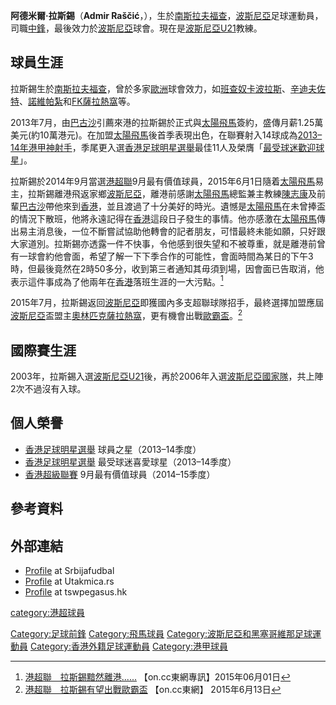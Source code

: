 {{Infobox football biography
| name        = 拉斯錫 <br> Admir Raščić
| image       = Admir Raščić.JPG
| image_size  = 250
| fullname    = Admir Raščić
| nickname    = Bigfoot、大腳八
| birth_date  = {{birth date and age|1981|9|16}}
| birth_place = [[南斯拉夫|南斯拉夫]]，[[福查|福查]]
| height      = {{height|m=1.92}} 
| position    = [[前鋒_(足球)|中鋒]]
| currentclub = 
| clubnumber  = 
| youthyears1 = 
| youthclubs1 = [[澤列茲尼察足球俱樂部|薛謝斯歷卡]]
| years1 = 2002–2006  
| clubs1 = [[澤列茲尼察足球俱樂部|薛謝斯歷卡]] 
| caps1 = 51 
| goals1= 8 
| years2 = 2006–2007  
| clubs2 = {{link-en|NK Bela Krajina|NK Bela Krajina|奇爾諾梅利}}
| caps2  = 29
| goals2 = 3
| years3 = 2007–2009  
| clubs3 = [[薩拉熱窩足球俱樂部|FK 薩拉熱窩]] 
| caps3  = 41 
| goals3 = 16
| years4 = 2009–2010  
| clubs4 = [[辛迪夫佐特足球會|辛迪夫佐特]] 
| caps4  = 34 
| goals4 = 3 
| years5 = 2010–2011  
| clubs5 = [[奧林匹克薩拉熱窩足球俱樂部|奧林匹克]] 
| caps5  = 26 
| goals5 = 8
| years6 = 2012        
| clubs6 = [[新帕扎爾足球俱樂部|諾維帕紮]] 
| caps6 = 16 
| goals6 = 5
| years7 = 2013        
| clubs7 = [[巴尼亞盧卡戰士足球俱樂部|班查奴卡波拉斯]]  
| caps7  = 15 
| goals7 = 3
| years8 = 2013–2015  
| clubs8 = [[太陽飛馬足球會|太陽飛馬]]  
| caps8  = 40  
| goals8 = 33
| years9 = 2015–2016      
| clubs9 = [[奧林匹克薩拉熱窩足球俱樂部|奧林匹克薩拉熱窩]]  
| caps9  = 13  
| goals9 = 0
| years10 = 2017    
| clubs10 = {{link-en|FK Goražde|FK Goražde}}  
| caps10  = 13  
| goals10 = 1
| years11 = 2018–2019
| clubs11 = {{link-bs|NK_Azot_Vitkovići|NK_Azot_Vitkovići}}  
| caps11  = 
| goals11 = 
| nationalyears1 = 2003
| nationalteam1  = [[波斯尼亞和黑塞哥維那21歲以下國家足球隊|波斯尼亞U-21]]
| nationalcaps1  = 1 
| nationalgoals1 = 0
| nationalyears2 = 2006–2008
| nationalteam2  = [[波斯尼亞和黑塞哥維那國家足球隊|波斯尼亞]]
| nationalcaps2  = 2 
| nationalgoals2 = 0
| pcupdate = 
}}

'''阿德米爾·拉斯錫'''（'''Admir Raščić'''，{{bd|1981年|9月16日|catIdx=C}}），生於[[南斯拉夫|南斯拉夫]][[福查|福查]]，[[波斯尼亞|波斯尼亞]]足球運動員，司職[[前鋒_(足球)|中鋒]]，最後效力於[[波斯尼亞|波斯尼亞]]球會{{link-bs|NK_Azot_Vitkovići|NK_Azot_Vitkovići}}。現在是[[波斯尼亞和黑塞哥維那21歲以下國家足球隊|波斯尼亞U21]]教練。

== 球員生涯 ==
拉斯錫生於[[南斯拉夫|南斯拉夫]][[福查|福查]]，曾於多家[[歐洲|歐洲]]球會效力，如[[巴尼亞盧卡戰士足球俱樂部|班查奴卡波拉斯]]、[[辛迪夫佐特足球會|辛迪夫佐特]]、[[新帕扎爾足球俱樂部|諾維帕紮]]和[[薩拉熱窩足球俱樂部|FK薩拉熱窩]]等。

2013年7月，由[[阿倫·巴古沙|巴古沙]]引薦來港的拉斯錫於正式與[[太陽飛馬足球會|太陽飛馬]]簽約，盛傳月薪1.25萬美元(約10萬港元)。在加盟[[太陽飛馬|太陽飛馬]]後首季表現出色，在聯賽射入14球成為[[2013–14年香港甲組足球聯賽|2013–14年港甲神射手]]，季尾更入選[[香港足球明星選舉|香港足球明星選舉]]最佳11人及榮膺「[[香港足球明星選舉|最受球迷歡迎球星]]」。

拉斯錫於2014年9月當選[[港超聯|港超聯]]9月最有價值球員，2015年6月1日隨着[[太陽飛馬|太陽飛馬]]易主，拉斯錫離港飛返家鄉[[波斯尼亞|波斯尼亞]]，離港前感謝[[太陽飛馬|太陽飛馬]]總監兼主教練[[陳志康|陳志康]]及前輩[[阿倫·巴古沙|巴古沙]]帶他來到[[香港|香港]]，並且渡過了十分美好的時光。遺憾是[[太陽飛馬|太陽飛馬]]在未曾捧盃的情況下散班，他將永遠記得在[[香港|香港]]這段日子發生的事情。他亦感激在[[太陽飛馬|太陽飛馬]]傳出易主消息後，一位不斷嘗試協助他轉會的記者朋友，可惜最終未能如願，只好跟大家道別。拉斯錫亦透露一件不快事，令他感到很失望和不被尊重，就是離港前曾有一球會約他會面，希望了解一下下季合作的可能性，會面時間為某日的下午3時，但最後竟然在2時50多分，收到第三者通知其毋須到場，因會面已告取消，他表示這件事成為了他兩年在[[香港|香港]]落班生涯的一大污點。<ref>[http://hk.on.cc/hk/bkn/cnt/sport/20150601/bkn-20150601212250947-0601_00882_001.html 港超聯　拉斯錫黯然離港......] {{Wayback|url=http://hk.on.cc/hk/bkn/cnt/sport/20150601/bkn-20150601212250947-0601_00882_001.html |date=20170202070806 }} 【on.cc東網專訊】2015年06月01日</ref>

2015年7月，拉斯錫返回[[波斯尼亞|波斯尼亞]]即獲國內多支超聯球隊招手，最終選擇加盟應屆[[波斯尼亞|波斯尼亞]]盃盟主[[奧林匹克薩拉熱窩足球俱樂部|奧林匹克薩拉熱窩]]，更有機會出戰[[歐霸盃|歐霸盃]]。<ref>[http://hk.on.cc/hk/bkn/cnt/sport/20150613/bkn-20150613170836403-0613_00882_001.html 港超聯　拉斯錫有望出戰歐霸盃] {{Wayback|url=http://hk.on.cc/hk/bkn/cnt/sport/20150613/bkn-20150613170836403-0613_00882_001.html |date=20170305003729 }} 【on.cc東網】 2015年6月13日</ref>

== 國際賽生涯 ==
2003年，拉斯錫入選[[波斯尼亞和黑塞哥維那21歲以下國家足球隊|波斯尼亞U21]]後，再於2006年入選[[波斯尼亞和黑塞哥維那國家足球隊|波斯尼亞國家隊]]，共上陣2次不過沒有入球。

== 個人榮譽 ==
* [[香港足球明星選舉|香港足球明星選舉]] 球員之星（2013–14季度）
* [[香港足球明星選舉|香港足球明星選舉]] 最受球迷喜愛球星（2013–14季度）
* [[香港超級聯賽|香港超級聯賽]] 9月最有價值球員（2014–15季度）

== 參考資料 ==
{{reflist}}

== 外部連結 ==
* [http://www.srbijafudbal.net/novi%20pazar/rascic.htm Profile] {{Webarchive|url=https://archive.today/20130222035314/http://www.srbijafudbal.net/novi%20pazar/rascic.htm |date=2013-02-22 }} at Srbijafudbal
* [http://www.utakmica.rs/fudbaler/764-rascic-admir Profile] {{Wayback|url=http://www.utakmica.rs/fudbaler/764-rascic-admir |date=20160329215345 }} at Utakmica.rs
* [https://web.archive.org/web/20140531105048/http://www.tswpegasus.hk/zh/club_d.php?nid=18&id=264 Profile] at tswpegasus.hk

{{港甲神射手}}
{{香港足球明星選舉最受球迷喜愛球星}}

{{DEFAULTSORT:Admir Raščić}} 
[[Category:足球前鋒|Category:足球前鋒]]
[[Category:飛馬球員|Category:飛馬球員]]
[[Category:波斯尼亞和黑塞哥維那足球運動員|Category:波斯尼亞和黑塞哥維那足球運動員]]
[[Category:香港外籍足球運動員|Category:香港外籍足球運動員]]
[[Category:港甲球員|Category:港甲球員]]
[[category:港超球員|category:港超球員]]
